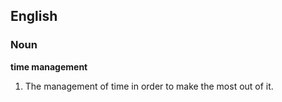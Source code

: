 ==English==
{{wikipedia}}
===Noun===

'''time management'''

# The management of time in order to make the most out of it.